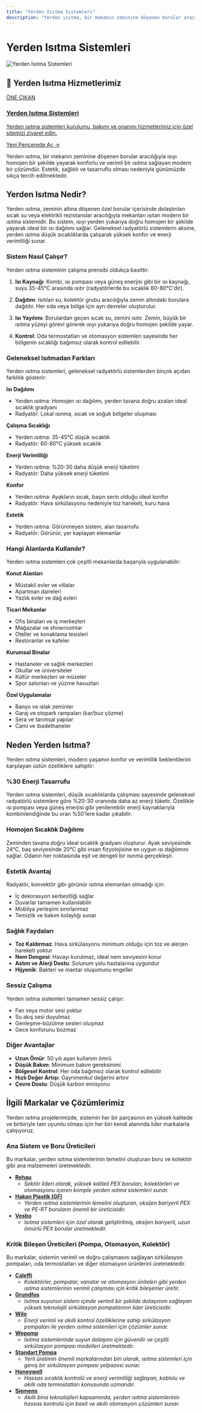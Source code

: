 ```yaml
---
title: "Yerden Isıtma Sistemleri"
description: "Yerden ısıtma, bir mekanın zeminine döşenen borular aracılığıyla ısıyı homojen bir şekilde yayarak konforlu ve verimli bir ısıtma sağlayan modern bir çözümdü..."
---
```


# Yerden Isıtma Sistemleri

<div class="service-header-image">
  <img src="/images/yerden-isitma/header_001_gul-tekin-muhendislik.jpg" alt="Yerden Isıtma Sistemleri" />
</div>

## 🌟 Yerden Isıtma Hizmetlerimiz

<a href="https://yerden-isitma.gul-tekinmuhendislik.com/" target="_blank" rel="noopener noreferrer" class="link-card featured">
  <div class="link-card-content">
    <span class="badge">ÖNE ÇIKAN</span>
    <h3>Yerden Isıtma Sistemleri</h3>
    <p>Yerden ısıtma sistemleri kurulumu, bakımı ve onarımı hizmetlerimiz için özel sitemizi ziyaret edin.</p>
    <span class="link-card-cta">Yeni Pencerede Aç →</span>
  </div>
</a>

Yerden ısıtma, bir mekanın zeminine döşenen borular aracılığıyla ısıyı homojen bir şekilde yayarak konforlu ve verimli bir ısıtma sağlayan modern bir çözümdür. Estetik, sağlıklı ve tasarruflu olması nedeniyle günümüzde sıkça tercih edilmektedir.

## Yerden Isıtma Nedir?

Yerden ısıtma, zeminin altına döşenen özel borular içerisinde dolaştırılan sıcak su veya elektrikli rezistanslar aracılığıyla mekanları ısıtan modern bir ısıtma sistemidir. Bu sistem, ısıyı yerden yukarıya doğru homojen bir şekilde yayarak ideal bir ısı dağılımı sağlar. Geleneksel radyatörlü sistemlerin aksine, yerden ısıtma düşük sıcaklıklarda çalışarak yüksek konfor ve enerji verimliliği sunar.

### Sistem Nasıl Çalışır?

Yerden ısıtma sisteminin çalışma prensibi oldukça basittir:

1. **Isı Kaynağı**: Kombi, ısı pompası veya güneş enerjisi gibi bir ısı kaynağı, suyu 35-45°C arasında ısıtır (radyatörlerde bu sıcaklık 60-80°C'dir).

2. **Dağıtım**: Isıtılan su, kolektör grubu aracılığıyla zemin altındaki borulara dağıtılır. Her oda veya bölge için ayrı devreler oluşturulur.

3. **Isı Yayılımı**: Borulardan geçen sıcak su, zemini ısıtır. Zemin, büyük bir ısıtma yüzeyi görevi görerek ısıyı yukarıya doğru homojen şekilde yayar.

4. **Kontrol**: Oda termostatları ve otomasyon sistemleri sayesinde her bölgenin sıcaklığı bağımsız olarak kontrol edilebilir.

### Geleneksel Isıtmadan Farkları

Yerden ısıtma sistemleri, geleneksel radyatörlü sistemlerden birçok açıdan farklılık gösterir:

**Isı Dağılımı**
- Yerden ısıtma: Homojen ısı dağılımı, yerden tavana doğru azalan ideal sıcaklık gradyanı
- Radyatör: Lokal ısınma, sıcak ve soğuk bölgeler oluşması

**Çalışma Sıcaklığı**
- Yerden ısıtma: 35-45°C düşük sıcaklık
- Radyatör: 60-80°C yüksek sıcaklık

**Enerji Verimliliği**
- Yerden ısıtma: %20-30 daha düşük enerji tüketimi
- Radyatör: Daha yüksek enerji tüketimi

**Konfor**
- Yerden ısıtma: Ayakların sıcak, başın serin olduğu ideal konfor
- Radyatör: Hava sirkülasyonu nedeniyle toz hareketi, kuru hava

**Estetik**
- Yerden ısıtma: Görünmeyen sistem, alan tasarrufu
- Radyatör: Görünür, yer kaplayan elemanlar

### Hangi Alanlarda Kullanılır?

Yerden ısıtma sistemleri çok çeşitli mekanlarda başarıyla uygulanabilir:

**Konut Alanları**
- Müstakil evler ve villalar
- Apartman daireleri
- Yazlık evler ve dağ evleri

**Ticari Mekanlar**
- Ofis binaları ve iş merkezleri
- Mağazalar ve showroomlar
- Oteller ve konaklama tesisleri
- Restoranlar ve kafeler

**Kurumsal Binalar**
- Hastaneler ve sağlık merkezleri
- Okullar ve üniversiteler
- Kültür merkezleri ve müzeler
- Spor salonları ve yüzme havuzları

**Özel Uygulamalar**
- Banyo ve ıslak zeminler
- Garaj ve otopark rampaları (kar/buz çözme)
- Sera ve tarımsal yapılar
- Cami ve ibadethaneler

## Neden Yerden Isıtma?

Yerden ısıtma sistemleri, modern yaşamın konfor ve verimlilik beklentilerini karşılayan üstün özelliklere sahiptir:

### %30 Enerji Tasarrufu
Yerden ısıtma sistemleri, düşük sıcaklıklarda çalışması sayesinde geleneksel radyatörlü sistemlere göre %20-30 oranında daha az enerji tüketir. Özellikle ısı pompası veya güneş enerjisi gibi yenilenebilir enerji kaynaklarıyla kombinlendiğinde bu oran %50'lere kadar çıkabilir.

### Homojen Sıcaklık Dağılımı
Zeminden tavana doğru ideal sıcaklık gradyanı oluşturur. Ayak seviyesinde 24°C, baş seviyesinde 20°C gibi insan fizyolojisine en uygun ısı dağılımını sağlar. Odanın her noktasında eşit ve dengeli bir ısınma gerçekleşir.

### Estetik Avantaj
Radyatör, konvektör gibi görünür ısıtma elemanları olmadığı için:
- İç dekorasyon serbestliği sağlar
- Duvarlar tamamen kullanılabilir
- Mobilya yerleşimi sınırlanmaz
- Temizlik ve bakım kolaylığı sunar

### Sağlık Faydaları
- **Toz Kaldırmaz**: Hava sirkülasyonu minimum olduğu için toz ve alerjen hareketi yoktur
- **Nem Dengesi**: Havayı kurutmaz, ideal nem seviyesini korur
- **Astım ve Alerji Dostu**: Solunum yolu hastalarına uygundur
- **Hijyenik**: Bakteri ve mantar oluşumunu engeller

### Sessiz Çalışma
Yerden ısıtma sistemleri tamamen sessiz çalışır:
- Fan veya motor sesi yoktur
- Su akış sesi duyulmaz
- Genleşme-büzülme sesleri oluşmaz
- Gece konforunu bozmaz

### Diğer Avantajlar
- **Uzun Ömür**: 50 yılı aşan kullanım ömrü
- **Düşük Bakım**: Minimum bakım gereksinimi
- **Bölgesel Kontrol**: Her oda bağımsız olarak kontrol edilebilir
- **Hızlı Değer Artışı**: Gayrimenkul değerini artırır
- **Çevre Dostu**: Düşük karbon emisyonu

## İlgili Markalar ve Çözümlerimiz

Yerden ısıtma projelerimizde, sistemin her bir parçasının en yüksek kalitede ve birbiriyle tam uyumlu olması için her biri kendi alanında lider markalarla çalışıyoruz.

### Ana Sistem ve Boru Üreticileri

Bu markalar, yerden ısıtma sistemlerinin temelini oluşturan boru ve kolektör gibi ana malzemeleri üretmektedir.

*   **[Rehau](/markalar/rehau)**
    *   *Sektör lideri olarak, yüksek kaliteli PEX boruları, kolektörleri ve otomasyonu içeren komple yerden ısıtma sistemleri sunar.*
*   **[Hakan Plastik (GF)](/markalar/hakan-plastik)**
    *   *Yerden ısıtma sistemlerinin temelini oluşturan, oksijen bariyerli PEX ve PE-RT boruların önemli bir üreticisidir.*
*   **[Vesbo](/markalar/vesbo)**
    *   *Isıtma sistemleri için özel olarak geliştirilmiş, oksijen bariyerli, uzun ömürlü PEX borular üretmektedir.*

### Kritik Bileşen Üreticileri (Pompa, Otomasyon, Kolektör)

Bu markalar, sistemin verimli ve doğru çalışmasını sağlayan sirkülasyon pompaları, oda termostatları ve diğer otomasyon ürünlerini üretmektedir.

*   **[Caleffi](/markalar/caleffi)**
    *   *Kolektörler, pompalar, vanalar ve otomasyon üniteleri gibi yerden ısıtma sistemlerinin verimli çalışması için kritik bileşenler üretir.*
*   **[Grundfos](/markalar/grundfos)**
    *   *Isıtma suyunun sistem içinde verimli bir şekilde dolaşımını sağlayan yüksek teknolojili sirkülasyon pompalarının lider üreticisidir.*
*   **[Wilo](/markalar/wilo)**
    *   *Enerji verimli ve akıllı kontrol özelliklerine sahip sirkülasyon pompaları ile yerden ısıtma sistemleri için çözümler sunar.*
*   **[Wepomp](/markalar/wepomp)**
    *   *Isıtma sistemlerinde suyun dolaşımı için güvenilir ve çeşitli sirkülasyon pompası modelleri üretmektedir.*
*   **[Standart Pompa](/markalar/standart)**
    *   *Yerli üretimin önemli markalarından biri olarak, ısıtma sistemleri için geniş bir sirkülasyon pompası yelpazesi sunar.*
*   **[Honeywell](/markalar/honeywell)**
    *   *Hassas sıcaklık kontrolü ve enerji verimliliği sağlayan, kablolu ve akıllı oda termostatları konusunda uzmandır.*
*   **[Siemens](/markalar/siemens)**
    *   *Akıllı bina teknolojileri kapsamında, yerden ısıtma sistemlerinin hassas kontrolü için basit ve akıllı otomasyon çözümleri sunar.*
